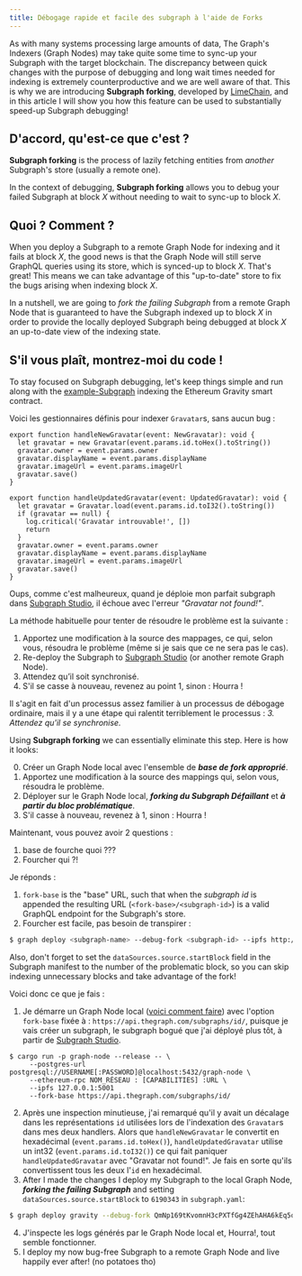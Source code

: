 ```yaml
---
title: Débogage rapide et facile des subgraph à l'aide de Forks
---
```


As with many systems processing large amounts of data, The Graph's Indexers (Graph Nodes) may take quite some time to sync-up your Subgraph with the target blockchain. The discrepancy between quick changes with the purpose of debugging and long wait times needed for indexing is extremely counterproductive and we are well aware of that. This is why we are introducing **Subgraph forking**, developed by [LimeChain](https://limechain.tech/), and in this article I will show you how this feature can be used to substantially speed-up Subgraph debugging!

## D'accord, qu'est-ce que c'est ?

**Subgraph forking** is the process of lazily fetching entities from _another_ Subgraph's store (usually a remote one).

In the context of debugging, **Subgraph forking** allows you to debug your failed Subgraph at block _X_ without needing to wait to sync-up to block _X_.

## Quoi ? Comment ?

When you deploy a Subgraph to a remote Graph Node for indexing and it fails at block _X_, the good news is that the Graph Node will still serve GraphQL queries using its store, which is synced-up to block _X_. That's great! This means we can take advantage of this "up-to-date" store to fix the bugs arising when indexing block _X_.

In a nutshell, we are going to _fork the failing Subgraph_ from a remote Graph Node that is guaranteed to have the Subgraph indexed up to block _X_ in order to provide the locally deployed Subgraph being debugged at block _X_ an up-to-date view of the indexing state.

## S'il vous plaît, montrez-moi du code !

To stay focused on Subgraph debugging, let's keep things simple and run along with the [example-Subgraph](https://github.com/graphprotocol/graph-tooling/tree/main/examples/ethereum-gravatar) indexing the Ethereum Gravity smart contract.

Voici les gestionnaires définis pour indexer `Gravatar`s, sans aucun bug :

```tsx
export function handleNewGravatar(event: NewGravatar): void {
  let gravatar = new Gravatar(event.params.id.toHex().toString())
  gravatar.owner = event.params.owner
  gravatar.displayName = event.params.displayName
  gravatar.imageUrl = event.params.imageUrl
  gravatar.save()
}

export function handleUpdatedGravatar(event: UpdatedGravatar): void {
  let gravatar = Gravatar.load(event.params.id.toI32().toString())
  if (gravatar == null) {
    log.critical('Gravatar introuvable!', [])
    return
  }
  gravatar.owner = event.params.owner
  gravatar.displayName = event.params.displayName
  gravatar.imageUrl = event.params.imageUrl
  gravatar.save()
}
```

Oups, comme c'est malheureux, quand je déploie mon parfait subgraph dans [Subgraph Studio](https://thegraph.com/studio/), il échoue avec l'erreur _"Gravatar not found!"_.

La méthode habituelle pour tenter de résoudre le problème est la suivante :

1. Apportez une modification à la source des mappages, ce qui, selon vous, résoudra le problème (même si je sais que ce ne sera pas le cas).
2. Re-deploy the Subgraph to [Subgraph Studio](https://thegraph.com/studio/) (or another remote Graph Node).
3. Attendez qu’il soit synchronisé.
4. S'il se casse à nouveau, revenez au point 1, sinon : Hourra !

Il s'agit en fait d'un processus assez familier à un processus de débogage ordinaire, mais il y a une étape qui ralentit terriblement le processus : _3. Attendez qu'il se synchronise._

Using **Subgraph forking** we can essentially eliminate this step. Here is how it looks:

0. Créer un Graph Node local avec l'ensemble de **_base de fork approprié_**.
1. Apportez une modification à la source des mappings qui, selon vous, résoudra le problème.
2. Déployer sur le Graph Node local, **_forking du Subgraph Défaillant_** et **_à partir du bloc problématique_**.
3. S'il casse à nouveau, revenez à 1, sinon : Hourra !

Maintenant, vous pouvez avoir 2 questions :

1. base de fourche quoi ???
2. Fourcher qui ?!

Je réponds :

1. `fork-base` is the "base" URL, such that when the _subgraph id_ is appended the resulting URL (`<fork-base>/<subgraph-id>`) is a valid GraphQL endpoint for the Subgraph's store.
2. Fourcher est facile, pas besoin de transpirer :

```bash
$ graph deploy <subgraph-name> --debug-fork <subgraph-id> --ipfs http://localhost:5001 --node http://localhost:8020
```

Also, don't forget to set the `dataSources.source.startBlock` field in the Subgraph manifest to the number of the problematic block, so you can skip indexing unnecessary blocks and take advantage of the fork!

Voici donc ce que je fais :

1. Je démarre un Graph Node local ([voici comment faire](https://github.com/graphprotocol/graph-node#running-a-local-graph-node)) avec l'option `fork-base` fixée à : `https://api.thegraph.com/subgraphs/id/`, puisque je vais créer un subgraph, le subgraph bogué que j'ai déployé plus tôt, à partir de [Subgraph Studio](https://thegraph.com/studio/).

```
$ cargo run -p graph-node --release -- \
     --postgres-url postgresql://USERNAME[:PASSWORD]@localhost:5432/graph-node \
     --ethereum-rpc NOM_RÉSEAU : [CAPABILITIES] :URL \
     --ipfs 127.0.0.1:5001
     --fork-base https://api.thegraph.com/subgraphs/id/
```

2. Après une inspection minutieuse, j'ai remarqué qu'il y avait un décalage dans les représentations `id` utilisées lors de l'indexation des `Gravatar`s dans mes deux handlers. Alors que `handleNewGravatar` le convertit en hexadécimal (`event.params.id.toHex()`), `handleUpdatedGravatar` utilise un int32 (`event.params.id.toI32()`) ce qui fait paniquer `handleUpdatedGravatar` avec "Gravatar not found!". Je fais en sorte qu'ils convertissent tous les deux l'`id` en hexadécimal.
3. After I made the changes I deploy my Subgraph to the local Graph Node, **_forking the failing Subgraph_** and setting `dataSources.source.startBlock` to `6190343` in `subgraph.yaml`:

```bash
$ graph deploy gravity --debug-fork QmNp169tKvomnH3cPXTfGg4ZEhAHA6kEq5oy1XDqAxqHmW --ipfs http://localhost:5001 --node http://localhost:8020
```

4. J'inspecte les logs générés par le Graph Node local et, Hourra!, tout semble fonctionner.
5. I deploy my now bug-free Subgraph to a remote Graph Node and live happily ever after! (no potatoes tho)
